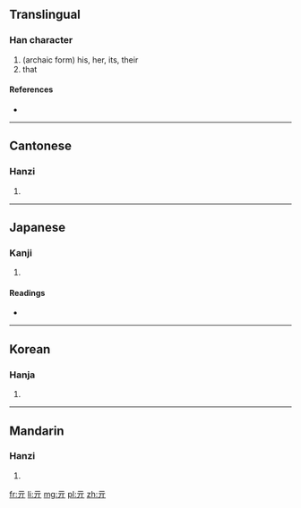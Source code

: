 {{also|其|元}}<!-- may be replaced by zh-forms -->
==Translingual==

===Han character===
{{Han char|rn=7|rad=二|as=02|sn=4|four=1022<sub>1</sub>|canj=一一中 (MML)}}

# (archaic form) his, her, its, their
# that

====References====
* {{Han ref|kx=0086.100|dkj=00256|dj=0178.030|hdz=10010.030|uh=4E93|ud=20115|bh=C951|bd=51537}}

----

==Cantonese==

===Hanzi===
{{yue-hanzi|jyut=|y=kei4}}

# {{defn|lang=yue|sort=二02}}

----

==Japanese==

===Kanji===
{{ja-kanji|grade=|rs=二02}}

# {{defn|lang=ja|sort=二02}}

====Readings====
* {{ja-readings|on=[[き]] (ki)|kun=}}

----

==Korean==

===Hanja===
{{ko-hanja|hangeul=기|rv=gi|mr=ki}}

# {{defn|lang=ko|sort=二02}}

----

==Mandarin==

===Hanzi===
{{cmn-hanzi|pin=[[qí]] ([[qi2]])|wg=ch'i<sup>2</sup>}}

# {{defn|lang=cmn|sort=二02}}

[[fr:亓]]
[[li:亓]]
[[mg:亓]]
[[pl:亓]]
[[zh:亓]]